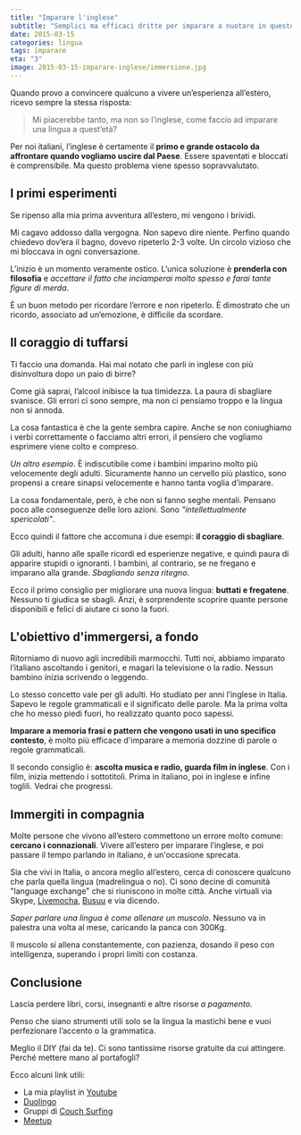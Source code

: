 ```yaml
---
title: "Imparare l'inglese"
subtitle: "Semplici ma efficaci dritte per imparare a nuotare in questo mare di idiomi."
date: 2015-03-15
categories: lingua
tags: imparare
eta: "3"
image: 2015-03-15-imparare-inglese/immersione.jpg
---
```


Quando provo a convincere qualcuno a vivere un’esperienza all’estero, ricevo sempre la stessa risposta:

> Mi piacerebbe tanto, ma non so l’inglese, come faccio ad imparare una lingua a quest’età?

Per noi italiani, l’inglese è certamente il **primo e grande ostacolo da affrontare quando vogliamo uscire dal Paese**. Essere spaventati e bloccati è comprensibile. Ma questo problema viene spesso sopravvalutato.

## I primi esperimenti

Se ripenso alla mia prima avventura all’estero, mi vengono i brividi.

Mi cagavo addosso dalla vergogna. Non sapevo dire niente. Perfino quando chiedevo dov’era il bagno, dovevo ripeterlo 2-3 volte. Un circolo vizioso che mi bloccava in ogni conversazione.

L’inizio è un momento veramente ostico. L’unica soluzione è **prenderla con filosofia** e _accettare il fatto che inciamperai molto spesso e farai tante figure di merda_.

È un buon metodo per ricordare l’errore e non ripeterlo. È dimostrato che un ricordo, associato ad un’emozione, è difficile da scordare.

## Il coraggio di tuffarsi

Ti faccio una domanda. Hai mai notato che parli in inglese con più disinvoltura dopo un paio di birre?

Come già saprai, l’alcool inibisce la tua timidezza. La paura di sbagliare svanisce.
Gli errori ci sono sempre, ma non ci pensiamo troppo e la lingua non si annoda.

La cosa fantastica è che la gente sembra capire. Anche se non coniughiamo i verbi correttamente o facciamo altri errori, il pensiero che vogliamo esprimere viene colto e compreso.

_Un altro esempio_. È indiscutibile come i bambini imparino molto più velocemente degli adulti. Sicuramente hanno un cervello più plastico, sono propensi a creare sinapsi velocemente e hanno tanta voglia d’imparare.

La cosa fondamentale, però, è che non si fanno seghe mentali. Pensano poco alle conseguenze delle loro azioni. Sono _"intellettualmente spericolati"_.

Ecco quindi il fattore che accomuna i due esempi: **il coraggio di sbagliare**.

Gli adulti, hanno alle spalle ricordi ed esperienze negative, e quindi paura di apparire stupidi o ignoranti. I bambini, al contrario, se ne fregano e imparano alla grande. _Sbagliando senza ritegno_.

Ecco il primo consiglio per migliorare una nuova lingua: **buttati e fregatene**. Nessuno ti giudica se sbagli. Anzi, è sorprendente scoprire quante persone disponibili e felici di aiutare ci sono la fuori.

## L'obiettivo d'immergersi, a fondo

Ritorniamo di nuovo agli incredibili marmocchi. Tutti noi, abbiamo imparato l’italiano ascoltando i genitori, e magari la televisione o la radio. Nessun bambino inizia scrivendo o leggendo.

Lo stesso concetto vale per gli adulti. Ho studiato per anni l’inglese in Italia. Sapevo le regole grammaticali e il significato delle parole. Ma la prima volta che ho messo piedi fuori, ho realizzato quanto poco sapessi.

**Imparare a memoria frasi e pattern che vengono usati in uno specifico contesto**, è molto più efficace d'imparare a memoria dozzine di parole o regole grammaticali.

Il secondo consiglio è: **ascolta musica e radio, guarda film in inglese**.
Con i film, inizia mettendo i sottotitoli. Prima in italiano, poi in inglese e infine toglili. Vedrai che progressi.

## Immergiti in compagnia

Molte persone che vivono all’estero commettono un errore molto comune: **cercano i connazionali**. Vivere all’estero per imparare l’inglese, e poi passare il tempo parlando in italiano, è un'occasione sprecata.

Sia che vivi in Italia, o ancora meglio all’estero, cerca di conoscere qualcuno che parla quella lingua (madrelingua o no).
Ci sono decine di comunità "language exchange" che si riuniscono in molte città. Anche virtuali via Skype, [Livemocha](http://livemocha.com/), [Busuu](https://www.busuu.com/) e via dicendo.

_Saper parlare una lingua è come allenare un muscolo_. Nessuno va in palestra una volta al mese, caricando la panca con 300Kg.

Il muscolo si allena constantemente, con pazienza, dosando il peso con intelligenza, superando i propri limiti con costanza.

## Conclusione

Lascia perdere libri, corsi, insegnanti e altre risorse _a pagamento_.

Penso che siano strumenti utili solo se la lingua la mastichi bene e vuoi perfezionare l’accento o la grammatica.

Meglio il DIY (fai da te).
Ci sono tantissime risorse gratuite da cui attingere. Perché mettere mano al portafogli?

Ecco alcuni link utili:

- La mia playlist in [Youtube](https://www.youtube.com/playlist?list=PL4H26tTD2jVNzFkbWIhMNdy0h6P5u_GFm)
- [Duolingo](https://www.duolingo.com)
- Gruppi di [Couch Surfing](https://www.couchsurfing.com)
- [Meetup](http://www.meetup.com)
